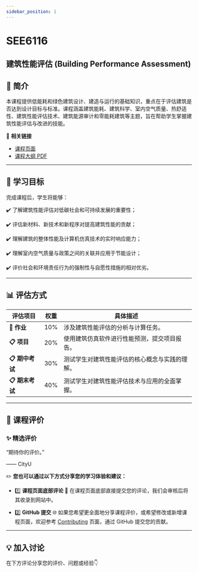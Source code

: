 ```yaml
---
sidebar_position: 1
---
```


# SEE6116
## 建筑性能评估 (Building Performance Assessment)

## **📘 简介**
本课程提供低能耗和绿色建筑设计、建造与运行的基础知识，重点在于评估建筑是否达到设计目标与标准。课程涵盖建筑能耗、建筑科学、室内空气质量、热舒适性、建筑性能评估技术、建筑能源审计和零能耗建筑等主题，旨在帮助学生掌握建筑性能评估与改进的技能。

🔗 **相关链接**
- [课程页面](https://www.cityu.edu.hk/catalogue/pg/202425/course/SEE6116.htm)
- [课程大纲 PDF](https://www.cityu.edu.hk/catalogue/pg/202425/course/SEE6116.pdf)

---

## **🎯 学习目标**

完成课程后，学生将能够：

✔️ 了解建筑性能评估对低碳社会和可持续发展的重要性；

✔️ 评估新材料、新技术和新程序对提高建筑性能的贡献；

✔️ 理解建筑的整体性能及计算机仿真技术的实时响应能力；

✔️ 理解室内空气质量与政策之间的关联并应用于节能设计；

✔️ 评价社会和环境责任行为的强制性与自愿性措施的相对优劣。

---

## **📊 评估方式**

| **评估项目**             | **权重** | **具体描述**                                                                                       |
|-------------------------|---------|---------------------------------------------------------------------------------------------------|
| **📂 作业**             | 10%     | 涉及建筑性能评估的分析与计算任务。                                                                   |
| **📋 项目**             | 20%     | 使用建筑仿真软件进行性能预测，提交项目报告。                                                           |
| **📋 期中考试**          | 30%     | 测试学生对建筑性能评估的核心概念与实践的理解。                                                           |
| **📋 期末考试**          | 40%     | 测试学生对建筑性能评估技术与应用的全面掌握。                                                            |

---

## **💬 课程评价**

### ✨ **精选评价**
<div className={commentStyles.commentBox}>
    <p className={commentStyles.commentText}>
        “期待你的评价。”
    </p>
    <p className={commentStyles.commentAuthor}>—— CityU</p>
</div>

✏️ **您也可以通过以下方式分享您的学习体验和建议：**

- 1️⃣ **课程页面底部评论**
💬 在课程页面底部直接提交您的评论，我们会审核后将其收录到网站中。

- 2️⃣ **GitHub 提交**
🌐 如果您希望更全面地分享课程评价，或希望修改或新增课程页面，欢迎参考 [Contributing](https://penjc.github.io/cityU-navigator/contributing) 页面，通过 GitHub 提交您的贡献。

---

## **💡 加入讨论**

在下方评论分享您的评价、问题或经验👇
<Utterances />
